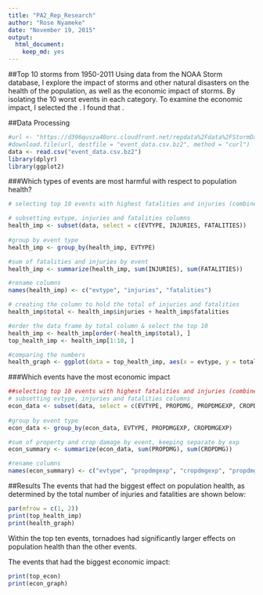 ```yaml
---
title: "PA2_Rep_Research"
author: "Rose Nyameke"
date: "November 19, 2015"
output: 
  html_document: 
    keep_md: yes
---
```


##Top 10 storms from 1950-2011
Using data from the NOAA Storm database, I explore the impact of storms and other
natural disasters on the health of the population, as well as the economic impact of
storms. By isolating the 10 worst events in each category. To examine the economic
impact, I selected the . I found that .

##Data Processing
````r
#url <- "https://d396qusza40orc.cloudfront.net/repdata%2Fdata%2FStormData.csv.bz2"
#download.file(url, destfile = "event_data.csv.bz2", method = "curl")
data <- read.csv("event_data.csv.bz2")
library(dplyr)
library(ggplot2)
````

###Which types of events are most harmful with respect to population health?
````r
# selecting top 10 events with highest fatalities and injuries (combined)

# subsetting evtype, injuries and fatalities columns
health_imp <- subset(data, select = c(EVTYPE, INJURIES, FATALITIES))
     
#group by event type
health_imp <- group_by(health_imp, EVTYPE)

#sum of fatalities and injuries by event
health_imp <- summarize(health_imp, sum(INJURIES), sum(FATALITIES))

#rename columns
names(health_imp) <- c("evtype", "injuries", "fatalities")

# creating the column to hold the total of injuries and fatalities
health_imp$total <- health_imp$injuries + health_imp$fatalities

#order the data frame by total column & select the top 10
health_imp <- health_imp[order(-health_imp$total), ]
top_health_imp <- health_imp[1:10, ]

#comparing the numbers
health_graph <- ggplot(data = top_health_imp, aes(x = evtype, y = total)) + geom_bar(stat = "identity") + xlab("Event Type") + ylab("Fatalities and Injuries")
````

###Which events have the most economic impact
````r
##selecting top 10 events with highest fatalities and injuries (combined)##
# subsetting evtype, injuries and fatalities columns
econ_data <- subset(data, select = c(EVTYPE, PROPDMG, PROPDMGEXP, CROPDMG, CROPDMGEXP))
     
#group by event type
econ_data <- group_by(econ_data, EVTYPE, PROPDMGEXP, CROPDMGEXP)

#sum of property and crop damage by event, keeping separate by exp
econ_summary <- summarize(econ_data, sum(PROPDMG), sum(CROPDMG))

#rename columns
names(econ_summary) <- c("evtype", "propdmgexp", "cropdmgexp", "propdmg", "cropdmg")
````

##Results
The events that had the biggest effect on population health, as determined by the
total number of injuries and fatalities are shown below:
````r
par(mfrow = c(1, 2))
print(top_health_imp)
print(health_graph)
````
Within the top ten events, tornadoes had significantly larger effects on population health
than the other events.

The events that had the biggest economic impact:
````r
print(top_econ)
print(econ_graph)
````
